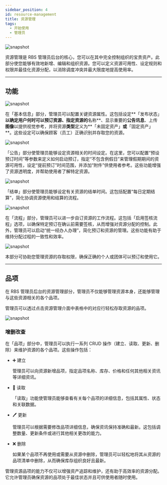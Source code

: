 ---
sidebar_position: 4
id: resource-management
title: 资源管理
tags:
  - 开始使用
  - 管理员
---




<BrowserWindow url={url}>

![snapshot](../assets/admin/resource-management.png)

</BrowserWindow>

资源管理是 RBS 管理员后台的核心，您可以在其中完全控制组织的宝贵资产。此部分使您能够有效地新增、编辑和组织资源。您可以定义资源可用性、设定规则和权限并最佳化资源分配，以消除调度冲突并最大限度地提高使用率。

---

## 功能

<Tabs>
  <TabItem value="basic" label="基本信息" default>

<BrowserWindow url={url}>

![snapshot](../assets/admin/resource-management-basic.png)

</BrowserWindow>

在「基本信息」部分，管理员可以配置关键资源属性。这包括设定**「发布状态」**以确定用户何时可以预订资源、指定资源的**名称**、显示重要的**公告讯息**、上传**图像**以提供视觉参考，并将资源**类型**定义为**「未固定资产」**或**「固定资产」**。这些设定可以确保顾客（员工）正确识别并存取您的资源。

  </TabItem>
  <TabItem value="announcement" label="公告">

  <BrowserWindow url={url}>

![snapshot](../assets/admin/resource-management-announcement.png)

</BrowserWindow>

「公告」部分使管理员能够设定资源相关的时间设定。在这里，您可以配置“预设预订时间”等参数来定义如何启动预订，指定“不包含例假日”来管理假期期间的资源可用性，设定“提前预订”时间范围，并添加“附件”供使用者参考。这些功能增强了资源透明度，并帮助使用者了解特定资源。

  </TabItem>
    <TabItem value="statement" label="结单">

<BrowserWindow url={url}>

![snapshot](../assets/admin/resource-management-statement.png)

</BrowserWindow>

「结单」部分使管理员能够设定有关资源的结单时间。这包括配置“每日定期结算”，简化协调资源使用和结算的流程。

  </TabItem>
    <TabItem value="process" label="流程">

<BrowserWindow url={url}>

![snapshot](../assets/admin/resource-management-process.png)

</BrowserWindow>

在「流程」部分，管理员可以进一步自订资源的工作流程。这包括「启用签核流程」选项，以确保特定预订在确认前需要签核，从而增强对资源分配的控制。此外，管理员可以启动“统一经办人办理”，简化预订和资源的管理。这些功能有助于维持分配过程的一致性和效率。

  </TabItem>
    <TabItem value="identity" label="登记身分">

<BrowserWindow url={url}>

![snapshot](../assets/admin/resource-management-identity.png)

</BrowserWindow>

本部分可协助您管理资源的存取权限，确保正确的个人或团体可以预订和使用它。

  </TabItem>
</Tabs>

---

## 品项

在 RBS 管理员后台的资源管理部分，管理员不仅能够管理资源本身，还能够管理与这些资源相关的各个品项。

管理员可以透过点击资源管理介面中表格中的对应行轻松存取资源的品项。

<BrowserWindow url={url}>

![snapshot](../assets/admin/resource-management-items.png)

</BrowserWindow>

### 增删改查

在「品项」部分中，管理员可以执行一系列 CRUD 操作（建立、读取、更新、删除）来维护资源的各个品项。这些操作包括：

- ➕ 建立

  管理员可以向资源新增品项，指定品项名称、库存、价格和任何其他相关资讯等详细资讯。

- 👀 读取

  「读取」功能使管理员能够查看有关每个品项的详细信息，包括其属性、状态和关联数据。

- 🖊️ 更新

  管理员可以根据需要修改品项详细信息，确保资讯保持准确和最新。这包括调整数量、更新条件或进行其他相关更改的能力。

- ❌ 删除

  如果某个品项不再使用或需要从资源中删除，管理员可以轻松地将其从资源的品项清单中删除，从而确保库存组织良好且最新。

管理资源品项的能力不仅可以增强资产追踪和维护，还有助于高效率的资源分配。它允许管理员确保资源的品项处于最佳状态并且可供使用者随时使用。
